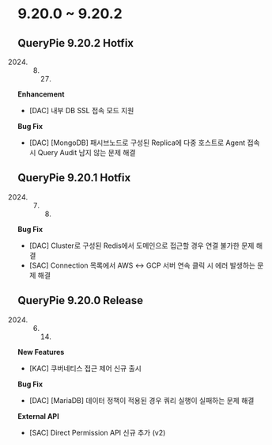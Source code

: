 

# 9.20.0 ​~ 9.20.2

## **QueryPie 9.20.2 Hotfix**

2024. 8. 27.

**Enhancement**

* [DAC] 내부 DB SSL 접속 모드 지원

**Bug Fix**

* [DAC] [MongoDB] 패시브노드로 구성된 Replica에 다중 호스트로 Agent 접속 시 Query Audit 남지 않는 문제 해결

## **QueryPie 9.20.1 Hotfix**

2024. 7. 8.

**Bug Fix**

* [DAC] Cluster로 구성된 Redis에서 도메인으로 접근할 경우 연결 불가한 문제 해결
* [SAC] Connection 목록에서 AWS ↔︎ GCP 서버 연속 클릭 시 에러 발생하는 문제 해결

## **QueryPie 9.20.0 Release**

2024. 6. 14.

**New Features**

* [KAC] 쿠버네티스 접근 제어 신규 출시

**Bug Fix**

* [DAC] [MariaDB] 데이터 정책이 적용된 경우 쿼리 실행이 실패하는 문제 해결

**External API**

* [SAC] Direct Permission API 신규 추가 (v2)

